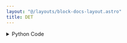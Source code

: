 ```yaml
---
layout: "@/layouts/block-docs-layout.astro"
title: DET
---
```



<PythonDocsDisplay docstring={docstring} />

<details>
<summary>Python Code</summary>
```python
from flojoy import flojoy, Matrix, Scalar
import numpy as np
from collections import namedtuple
from typing import Literal

import numpy.linalg


@flojoy
def DET(
    default: Matrix,
) -> Matrix | Scalar:
    """The DET node is based on a numpy or scipy function.

    The description of that function is as follows:

        Compute the determinant of an array.

    Parameters
    ----------
    a : (..., M, M) array_like
        Input array to compute determinants.

    Returns
    -------
    DataContainer
        type 'ordered pair', 'scalar', or 'matrix'
    """

    result = numpy.linalg.det(
        a=default.m,
    )

    if isinstance(result, np.ndarray):
        result = Matrix(m=result)
    else:
        assert isinstance(
            result, np.number | float | int
        ), f"Expected np.number, float or int for result, got {type(result)}"
        result = Scalar(c=float(result))

    return result

```
[Find this Flojoy Block on GitHub](https://github.com/flojoy-ai/blocks/blob/main/blocks/NUMPY/LINALG/DET/DET.py)
</details>


## Example
